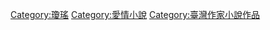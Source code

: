 [[Category:瓊瑤|Category:瓊瑤]]

[[Category:愛情小說|Category:愛情小說]]
[[Category:臺灣作家小說作品|Category:臺灣作家小說作品]]